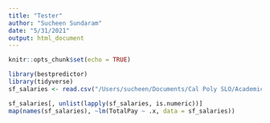 ```yaml
---
title: "Tester"
author: "Sucheen Sundaram"
date: "5/31/2021"
output: html_document
---
```


```r
knitr::opts_chunk$set(echo = TRUE)
```

```r
library(bestpredictor)
library(tidyverse)
sf_salaries <- read.csv("/Users/sucheen/Documents/Cal Poly SLO/Academics/Spring 2021/STAT 331-01/Data/SF_Salaries_sub.csv")
```

```r
sf_salaries[, unlist(lapply(sf_salaries, is.numeric))]
map(names(sf_salaries), ~lm(TotalPay ~ .x, data = sf_salaries))
```
